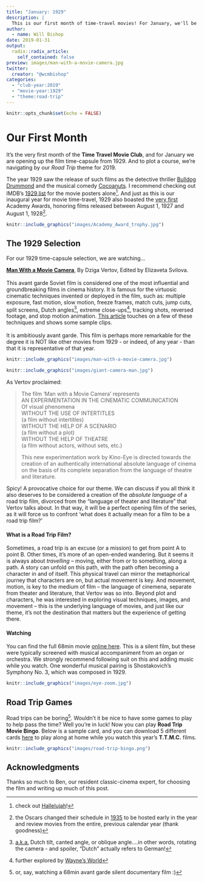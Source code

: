 ```yaml
---
title: "January: 1929"
description: |
  This is our first month of time-travel movies! For January, we'll be traveling to 1929 to pick the first film in our year-long theme "Road Trip".
author:
  - name: Will Bishop
date: 2019-01-31
output:
  radix::radix_article:
    self_contained: false
preview: images/man-with-a-movie-camera.jpg
twitter:
  creator: "@wcmbishop"
categories:
  - "club-year:2019"
  - "movie-year:1929"
  - "theme:road-trip"
---
```


```r
knitr::opts_chunk$set(echo = FALSE)
```

# Our First Month

It's the very first month of the **Time Travel Movie Club**, and for January we are opening up the film time-capsule from 1929. And to plot a course, we're navigating by our *Road Trip* theme for 2019. 

The year 1929 saw the release of such films as the detective thriller [Bulldog Drummond](https://www.imdb.com/title/tt0019735) and the musical comedy [Cocoanuts](https://www.imdb.com/title/tt0019777). I recommend checking out IMDB's [1929 list](https://www.imdb.com/search/title?year=1929&title_type=feature) for the movie posters alone^[check out [Hallelujah](https://www.imdb.com/title/tt0019959/mediaviewer/rm577073664)!]. And just as this is our inaugural year for movie time-travel, 1929 also boasted the [very first](https://www.oscars.org/oscars/ceremonies/1929) Academy Awards, honoring films released between August 1, 1927 and August 1, 1928^[the Oscars changed their schedule in [1935](https://www.oscars.org/oscars/ceremonies/1935) to be hosted early in the year and review movies from the entire, previous calendar year (thank goodness)]. 

<aside>
```r
knitr::include_graphics("images/Academy_Award_trophy.jpg")
```
</aside>


## The 1929 Selection

For our 1929 time-capsule selection, we are watching...

[**Man With a Movie Camera**](https://www.imdb.com/title/tt0019760/),
By Dziga Vertov, Edited by Elizaveta Svilova. <br><br>
This avant garde Soviet film is considered one of the most influential and groundbreaking films in cinema history. It is famous for the virtuosic cinematic techniques invented or deployed in the film, such as: multiple exposure, fast motion, slow motion, freeze frames, match cuts, jump cuts, split screens, Dutch angles^[[a.k.a.](https://en.wikipedia.org/wiki/Dutch_angle) Dutch tilt, canted angle, or oblique angle....in other words, rotating the camera - and spoiler, "Dutch" actually refers to German!], extreme close-ups^[further explored by [Wayne's World](https://www.youtube.com/watch?v=BYu_N2Fb2Vc)], tracking shots, reversed footage, and stop motion animation. [This article](https://www.bfi.org.uk/news-opinion/news-bfi/features/five-wonderful-effects-man-movie-camera) touches on a few of these techniques and shows some sample clips. <br> <br> 
It is ambitiously avant garde.  This film is perhaps more remarkable for the degree it is NOT like other movies from 1929 - or indeed, of any year - than that it is representative of that year.

<aside>
```r
knitr::include_graphics("images/man-with-a-movie-camera.jpg")
```
</aside>

```r
knitr::include_graphics("images/giant-camera-man.jpg")
```

As Vertov proclaimed:

> The film 'Man with a Movie Camera' represents  
AN EXPERIMENTATION IN THE CINEMATIC COMMUNICATION  
Of visual phenomena  
WITHOUT THE USE OF INTERTITLES  
(a film without intertitles)  
WITHOUT THE HELP OF A SCENARIO  
(a film without a plot)  
WITHOUT THE HELP OF THEATRE  
(a film without actors, without sets, etc.)  
>
> This new experimentation work by Kino-Eye is directed towards the creation of an authentically international absolute language of cinema on the basis of its complete separation from the language of theatre and literature.

Spicy! A provocative choice for our theme. We can discuss if you all think it also deserves to be considered a creation of the *absolute language* of a road trip film, divorced from the "language of theater and literature" that Vertov talks about. In that way, it will be a perfect opening film of the series, as it will force us to confront 'what does it actually mean for a film to be a road trip film?'

#### What is a Road Trip Film?

Sometimes, a road trip is an excuse (or a mission) to get from point A to point B. Other times, it's more of an open-ended wandering. But it seems it is always about *travelling* -- moving, either from or to something, along a path. A story can unfold on this path, with the path often becoming a character in and of itself. This physical travel can mirror the metaphorical journey that characters are on, but actual movement is key. And movement, motion, is key to the medium of film -- the language of cinemena, separate from theater and literature, that Vertov was so into. Beyond plot and characters, he was interested in exploring visual techniques, images, and movement -- this is the underlying language of movies, and just like our theme, it's not the destination that matters but the experience of getting there.

#### Watching

You can find the full 68min movie [online here](https://en.wikipedia.org/wiki/File:Man_With_A_Movie_Camera_(Dziga_Vertov,_1929).webm). This is a silent film, but these were typically screened with musical accompaniment from an organ or orchestra. We strongly recommend following suit on this and adding music while you watch. One wonderful musical pairing is Shostakovich's Symphony No. 3, which was composed in 1929. 

<aside>
```r
knitr::include_graphics("images/eye-zoom.jpg")
```
</aside>

## Road Trip Games

Road trips can be boring^[or, say, watching a 68min avant garde silent documentary film :)]. Wouldn't it be nice to have some games to play to help pass the time? Well you're in luck! Now you can play **Road Trip Movie Bingo**. Below is a sample card, and you can download 5 different cards [here](road-trip-bingo.zip) to play along at home while you watch this year's **T.T.M.C.** films.

```r
knitr::include_graphics("images/road-trip-bingo.png")
```

## Acknowledgments {.appendix}

Thanks so much to Ben, our resident classic-cinema expert, for choosing the film and writing up much of this post.
